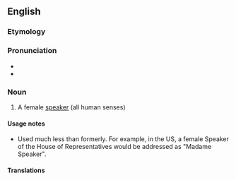 ==English==

===Etymology===
{{suffix|en|speaker|ess}}

===Pronunciation===
* {{audio|en|en-us-speaker.ogg|Audio (US)}}
* {{rhymes|en|iːkə(r)}}

===Noun===
{{en-noun|es}}

# A female [[speaker]] (all human senses)

====Usage notes====
* Used much less than formerly. For example, in the US, a female Speaker of the House of Representatives would be addressed as "Madame Speaker".

====Translations====
{{trans-top}}
{{trans-mid}}
{{trans-bottom}}